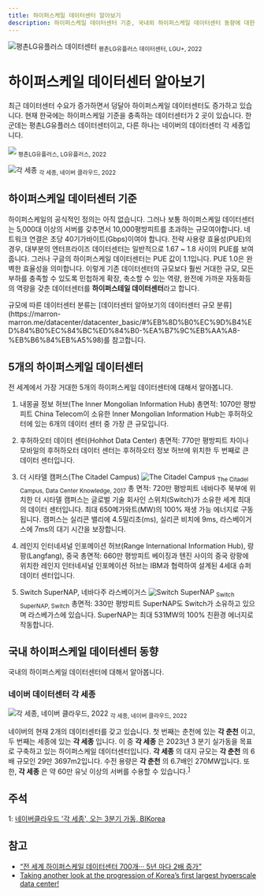 ```yaml
---
title: 하이퍼스케일 데이터센터 알아보기
description: 하이퍼스케일 데이터센터 기준, 국내외 하이퍼스케일 데이터센터 동향에 대한 설명
---
```



![평촌LG유플러스 데이터센터](https://www.greened.kr/news/photo/202112/293479_316519_5618.jpg)
<sub>평촌LG유플러스 데이터센터, LGU+, 2022</sub>

# 하이퍼스케일 데이터센터 알아보기
최근 데이터센터 수요가 증가하면서 덩달아 하이퍼스케일 데이터센터도 증가하고 있습니다. 현재 한국에는 하이퍼스케일 기준을 충족하는 데이터센터가 2 곳이 있습니다. 한군데는 평촌LG유플러스 데이터센터이고, 다른 하나는 네이버의 데이터센터 각 세종입니다.

![](https://www.greened.kr/news/photo/202112/293479_316519_5618.jpg)
<sub>평촌LG유플러스, LG유플러스, 2022</sub> 

![각 세종](http://www.bikorea.net/news/photo/202302/36197_23530_193.jpg)
<sub>각 세종, 네이버 클라우드, 2022</sub>

## 하이퍼스케일 데이터센터 기준
하이퍼스케일의 공식적인 정의는 아직 없습니다. 그러나 보통 하이퍼스케일 데이터센터는 5,000대 이상의 서버를 갖추면서 10,000평방피트를 초과하는 규모여야합니다. 네트워크 연결은 초당 40기가바이트(Gbps)이여야 합니다. 전략 사용량 효율성(PUE)의 경우, 대부분의 엔터프라이즈 데이터센터는 일반적으로 1.67 ~ 1.8 사이의 PUE를 보여줍니다. 그러나 구글의 하이퍼스케일 데이터센터는 PUE 값이 1.1입니다. PUE 1.0은 완벽한 효율성을 의미합니다. 이렇게 기존 데이터센터의 규모보다 훨씬 거대한 규모, 모든 부하를 충족할 수 있도록 민첩하게 확장, 축소할 수 있는 역량, 완전에 가까운 자동화등의 역량을 갖춘 데이터센터를 **하이퍼스테일 데이터센터**라고 합니다.  

<Callout type="info" emoji="💡">
    규모에 따른 데이터센터 분류는
    [데이터센터 알아보기의 데이터센터 규모 분류](https://marron-marron.me/datacenter/datacenter_basic/#%EB%8D%B0%EC%9D%B4%ED%84%B0%EC%84%BC%ED%84%B0-%EA%B7%9C%EB%AA%A8-%EB%B6%84%EB%A5%98)를 참고합니다.
</Callout>

## 5개의 하이퍼스케일 데이터센터 
전 세계에서 가장 거대한 5개의 하이퍼스케일 데이터센터에 대해서 알아봅니다.

1. 내몽골 정보 허브(The Inner Mongolian Information Hub)
총면적: 1070만 평방피트
China Telecom이 소유한 Inner Mongolian Information Hub는 후허하오터에 있는 6개의 데이터 센터 중 가장 큰 규모입니다.

2. 후허하오터 데이터 센터(Hohhot Data Center)
총면적: 770만 평방피트
차이나 모바일의 후허하오터 데이터 센터는 후허하오터 정보 허브에 위치한 두 번째로 큰 데이터 센터입니다.

3. 더 시타델 캠퍼스(The Citadel Campus)
![The Citadel Campus](https://www.datacenterknowledge.com/sites/datacenterknowledge.com/files/styles/article_featured_retina/public/wp-content/uploads/2017/06/LAS-VEGAS-10.jpg?itok=4KzokW8S)
<sub>The Citadel Campus, Data Center Knowledge, 2017</sub>
총 면적: 720만 평방피트
네바다주 북부에 위치한 더 시타델 캠퍼스는 글로벌 기술 회사인 스위치(Switch)가 소유한 세계 최대의 데이터 센터입니다. 최대 650메가와트(MW)의 100% 재생 가능 에너지로 구동됩니다. 캠퍼스는 실리콘 밸리에 4.5밀리초(ms), 실리콘 비치에 9ms, 라스베이거스에 7ms의 대기 시간을 보장합니다.

4. 레인지 인터네셔널 인포메이션 허브(Range International Information Hub), 랑팡(Langfang), 중국
총면적: 660만 평방피트
베이징과 톈진 사이의 중국 랑팡에 위치한 레인지 인터네셔널 인포메이션 허브는 IBM과 협력하여 설계된 4세대 슈퍼 데이터 센터입니다.

5. Switch SuperNAP, 네바다주 라스베이거스
![Switch SuperNAP](https://www.switch.com/wp-content/uploads/2022/09/Locations_Thumbnails_Core.jpeg)
<sub>Switch SuperNAP, Switch</sub>
총면적: 330만 평방피트
SuperNAP도 Switch가 소유하고 있으며 라스베가스에 있습니다. SuperNAP는 최대 531MW의 100% 친환경 에너지로 작동합니다.


## 국내 하이퍼스케일 데이터센터 동향
국내의 하이퍼스케일 데이터센터에 대해서 알아봅니다.
### 네이버 데이터센터 각 세종 
![각 세종, 네이버 클라우드, 2022](https://cdn.dtnews24.com/news/photo/202110/712473_314434_4726.png)
<sub>각 세종, 네이버 클라우드, 2022</sub>

네이버의 현재 2개의 데이터센터를 갖고 있습니다. 첫 번째는 춘천에 있는 **각 춘천** 이고, 두 번째는 세종에 있는 **각 세종** 입니다. 이 중 **각 세종** 은 2023년 3 분기 실가동을 목표로 구축하고 있는 하이퍼스케일 데이터센터입니다. **각 세종** 의 대지 규모는 **각 춘천** 의 6배 규모인 29만 3697m2입니다. 수전 용량은 **각 춘천** 의 6.7배인 270MW입니다. 또한, **각 세종** 은 약 60만 유닛 이상의 서버를 수용할 수 있습니다.<sup>[1](#footnote_1)</sup>


## 주석
<a name="footnote_1">1</a>: [네이버클라우드 '각 세종', 오는 3분기 가동, BIKorea](http://www.bikorea.net/news/articleView.html?idxno=36197)

## 참고
* [“전 세계 하이퍼스케일 데이터센터 700개··· 5년 마다 2배 증가”](https://www.ciokorea.com/news/216099)
* [Taking another look at the progression of Korea’s first largest hyperscale data center!](https://navercloudplatform.medium.com/taking-another-look-at-the-progression-of-koreas-first-largest-hyperscale-data-center-30fbe2fbaed2)

